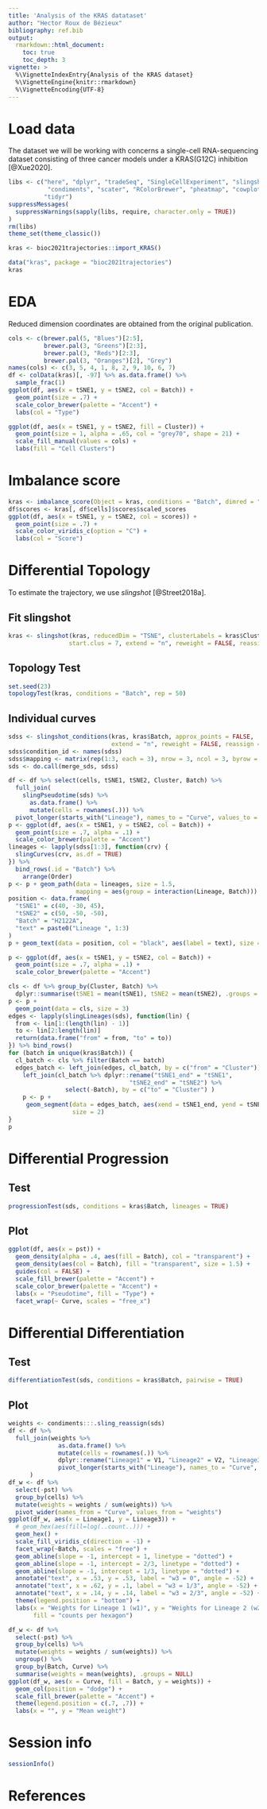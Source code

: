 ```yaml
---
title: 'Analysis of the KRAS datataset'
author: "Hector Roux de Bézieux"
bibliography: ref.bib
output: 
  rmarkdown::html_document:
    toc: true
    toc_depth: 3
vignette: >
  %\VignetteIndexEntry{Analysis of the KRAS dataset}
  %\VignetteEngine{knitr::rmarkdown}
  %\VignetteEncoding{UTF-8}
---
```



# Load data

The dataset we will be working with concerns a single-cell RNA-sequencing dataset consisting of three cancer models under a  KRAS(G12C) inhibition [@Xue2020].

```r
libs <- c("here", "dplyr", "tradeSeq", "SingleCellExperiment", "slingshot",
           "condiments", "scater", "RColorBrewer", "pheatmap", "cowplot",
          "tidyr")
suppressMessages(
  suppressWarnings(sapply(libs, require, character.only = TRUE))
)
rm(libs)
theme_set(theme_classic())
```

```r
kras <- bioc2021trajectories::import_KRAS()
```

```r
data("kras", package = "bioc2021trajectories")
kras
```

# EDA

Reduced dimension coordinates are obtained from the original publication.

```r
cols <- c(brewer.pal(5, "Blues")[2:5],
          brewer.pal(3, "Greens")[2:3],
          brewer.pal(3, "Reds")[2:3],
          brewer.pal(3, "Oranges")[2], "Grey")
names(cols) <- c(3, 5, 4, 1, 8, 2, 9, 10, 6, 7)
df <- colData(kras)[, -97] %>% as.data.frame() %>%
  sample_frac(1)
ggplot(df, aes(x = tSNE1, y = tSNE2, col = Batch)) +
  geom_point(size = .7) +
  scale_color_brewer(palette = "Accent") +
  labs(col = "Type")
```

```r
ggplot(df, aes(x = tSNE1, y = tSNE2, fill = Cluster)) +
  geom_point(size = 1, alpha = .65, col = "grey70", shape = 21) +
  scale_fill_manual(values = cols) +
  labs(fill = "Cell Clusters")
```

# Imbalance score

```r
kras <- imbalance_score(Object = kras, conditions = "Batch", dimred = "TSNE")
df$scores <- kras[, df$cells]$scores$scaled_scores
ggplot(df, aes(x = tSNE1, y = tSNE2, col = scores)) +
  geom_point(size = .7) +
  scale_color_viridis_c(option = "C") +
  labs(col = "Score")
```

# Differential Topology

To estimate the trajectory, we use _slingshot_ [@Street2018a].

## Fit slingshot

```r
kras <- slingshot(kras, reducedDim = "TSNE", clusterLabels = kras$Cluster,
                 start.clus = 7, extend = "n", reweight = FALSE, reassign = FALSE)
```

## Topology Test

```r
set.seed(23)
topologyTest(kras, conditions = "Batch", rep = 50)
```

## Individual curves

```r
sdss <- slingshot_conditions(kras, kras$Batch, approx_points = FALSE,
                             extend = "n", reweight = FALSE, reassign = FALSE)
sdss$condition_id <- names(sdss)
sdss$mapping <- matrix(rep(1:3, each = 3), nrow = 3, ncol = 3, byrow = TRUE)
sds <- do.call(merge_sds, sdss)
```

```r
df <- df %>% select(cells, tSNE1, tSNE2, Cluster, Batch) %>%
  full_join(
    slingPseudotime(sds) %>%
      as.data.frame() %>%
      mutate(cells = rownames(.))) %>%
  pivot_longer(starts_with("Lineage"), names_to = "Curve", values_to = "pst")
p <- ggplot(df, aes(x = tSNE1, y = tSNE2, col = Batch)) +
  geom_point(size = .7, alpha = .1) +
  scale_color_brewer(palette = "Accent")
lineages <- lapply(sdss[1:3], function(crv) {
  slingCurves(crv, as.df = TRUE)
}) %>%
  bind_rows(.id = "Batch") %>%
    arrange(Order)
p <- p + geom_path(data = lineages, size = 1.5, 
                   mapping = aes(group = interaction(Lineage, Batch)))
position <- data.frame(
  "tSNE1" = c(40, -30, 45),
  "tSNE2" = c(50, -50, -50),
  "Batch" = "H2122A",
  "text" = paste0("Lineage ", 1:3)
)
p + geom_text(data = position, col = "black", aes(label = text), size = 5)
```

```r
p <- ggplot(df, aes(x = tSNE1, y = tSNE2, col = Batch)) +
  geom_point(size = .7, alpha = .1) +
  scale_color_brewer(palette = "Accent")

cls <- df %>% group_by(Cluster, Batch) %>%
  dplyr::summarise(tSNE1 = mean(tSNE1), tSNE2 = mean(tSNE2), .groups = NULL)
p <- p +
  geom_point(data = cls, size = 3)
edges <- lapply(slingLineages(sds), function(lin) {
  from <- lin[1:(length(lin) - 1)]
  to <- lin[2:length(lin)]
  return(data.frame("from" = from, "to" = to))
}) %>% bind_rows()
for (batch in unique(kras$Batch)) {
  cl_batch <- cls %>% filter(Batch == batch)
  edges_batch <- left_join(edges, cl_batch, by = c("from" = "Cluster")) %>%
    left_join(cl_batch %>% dplyr::rename("tSNE1_end" = "tSNE1",
                                  "tSNE2_end" = "tSNE2") %>%
                select(-Batch), by = c("to" = "Cluster") )
    p <- p +
     geom_segment(data = edges_batch, aes(xend = tSNE1_end, yend = tSNE2_end),
                  size = 2)
}
p
```

# Differential Progression
## Test

```r
progressionTest(sds, conditions = kras$Batch, lineages = TRUE)
```

## Plot

```r
ggplot(df, aes(x = pst)) +
  geom_density(alpha = .4, aes(fill = Batch), col = "transparent") +
  geom_density(aes(col = Batch), fill = "transparent", size = 1.5) +
  guides(col = FALSE) +
  scale_fill_brewer(palette = "Accent") +
  scale_color_brewer(palette = "Accent") +
  labs(x = "Pseudotime", fill = "Type") +
  facet_wrap(~ Curve, scales = "free_x")
```

# Differential Differentiation
## Test

```r
differentiationTest(sds, conditions = kras$Batch, pairwise = TRUE)
```

## Plot

```r
weights <- condiments:::.sling_reassign(sds)
df <- df %>%
  full_join(weights %>% 
              as.data.frame() %>%
              mutate(cells = rownames(.)) %>%
              dplyr::rename("Lineage1" = V1, "Lineage2" = V2, "Lineage3" = V3) %>%
              pivot_longer(starts_with("Lineage"), names_to = "Curve", values_to = "weights")
      )
df_w <- df %>%
  select(-pst) %>%
  group_by(cells) %>%
  mutate(weights = weights / sum(weights)) %>%
  pivot_wider(names_from = "Curve", values_from = "weights")
ggplot(df_w, aes(x = Lineage1, y = Lineage3)) +
  # geom_hex(aes(fill=log(..count..))) +
  geom_hex() +
  scale_fill_viridis_c(direction = -1) +
  facet_wrap(~Batch, scales = "free") +
  geom_abline(slope = -1, intercept = 1, linetype = "dotted") +
  geom_abline(slope = -1, intercept = 2/3, linetype = "dotted") +
  geom_abline(slope = -1, intercept = 1/3, linetype = "dotted") +
  annotate("text", x = .53, y = .53, label = "w3 = 0", angle = -52) +
  annotate("text", x = .62, y = .1, label = "w3 = 1/3", angle = -52) +
  annotate("text", x = .14, y = .14, label = "w3 = 2/3", angle = -52) +
  theme(legend.position = "bottom") +
  labs(x = "Weights for Lineage 1 (w1)", y = "Weights for Lineage 2 (w2)",
       fill = "counts per hexagon")
```

```r
df_w <- df %>%
  select(-pst) %>%
  group_by(cells) %>%
  mutate(weights = weights / sum(weights)) %>%
  ungroup() %>%
  group_by(Batch, Curve) %>%
  summarise(weights = mean(weights), .groups = NULL)
ggplot(df_w, aes(x = Curve, fill = Batch, y = weights)) +
  geom_col(position = "dodge") +
  scale_fill_brewer(palette = "Accent") +
  theme(legend.position = c(.7, .7)) +
  labs(x = "", y = "Mean weight")
```

# Session info 

```r
sessionInfo()
```

# References
